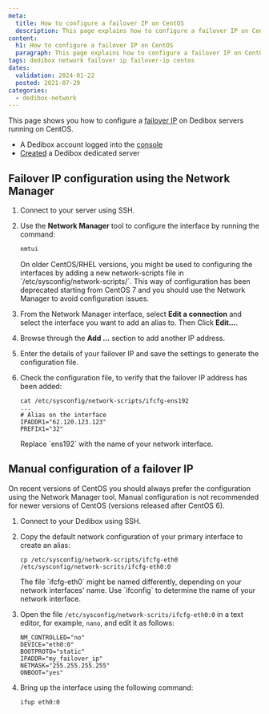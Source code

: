 ```yaml
---
meta:
  title: How to configure a failover IP on CentOS
  description: This page explains how to configure a failover IP on CentOS.
content:
  h1: How to configure a failover IP on CentOS
  paragraph: This page explains how to configure a failover IP on CentOS.
tags: dedibox network failover ip failover-ip centos
dates:
  validation: 2024-01-22
  posted: 2021-07-29
categories:
  - dedibox-network
---
```


This page shows you how to configure a [failover IP](/dedibox-network/ip-failover/concepts/#failover-ips) on Dedibox servers running on CentOS.

<Macro id="requirements" />

- A Dedibox account logged into the [console](https://console.online.net)
- [Created](/dedibox/dedicated-servers/how-to/order-a-server) a Dedibox dedicated server

## Failover IP configuration using the Network Manager

1. Connect to your server using SSH.
2. Use the **Network Manager** tool to configure the interface by running the command:
    ```sh 
    nmtui
    ```

    <Message type="note">
      On older CentOS/RHEL versions, you might be used to configuring the interfaces by adding a new network-scripts file in `/etc/sysconfig/network-scripts/`. This way of configuration has been deprecated starting from CentOS 7 and you should use the Network Manager to avoid configuration issues.
    </Message>
3. From the Network Manager interface, select **Edit a connection** and select the interface you want to add an alias to. Then Click **Edit...**.
4. Browse through the **Add ...** section to add another IP address.
5. Enter the details of your failover IP and save the settings to generate the configuration file.
6. Check the configuration file, to verify that the failover IP address has been added:
    ```
    cat /etc/sysconfig/network-scripts/ifcfg-ens192
    ...
    # Alias on the interface
    IPADDR1="62.120.123.123"
    PREFIX1="32"
    ```

    <Message type="note">
      Replace `ens192` with the name of your network interface.
    </Message>

## Manual configuration of a failover IP

<Message type="note">
  On recent versions of CentOS you should always prefer the configuration using the Network Manager tool. Manual configuration is not recommended for newer versions of CentOS (versions released after CentOS 6).
</Message>

1. Connect to your Dedibox using SSH.
2. Copy the default network configuration of your primary interface to create an alias:
    ```
    cp /etc/sysconfig/network-scripts/ifcfg-eth0 /etc/sysconfig/network-scrits/ifcfg-eth0:0
    ```

    <Message type="note">
      The file `ifcfg-eth0` might be named differently, depending on your network interfaces' name. Use `ifconfig` to determine the name of your network interface.
    </Message>
3. Open the file `/etc/sysconfig/network-scrits/ifcfg-eth0:0` in a text editor, for example, `nano`, and edit it as follows:
    ```
    NM_CONTROLLED="no"
    DEVICE="eth0:0"
    BOOTPROTO="static"
    IPADDR="my_failover_ip"
    NETMASK="255.255.255.255"
    ONBOOT="yes"
    ```
4. Bring up the interface using the following command:
    ```
    ifup eth0:0
    ```


